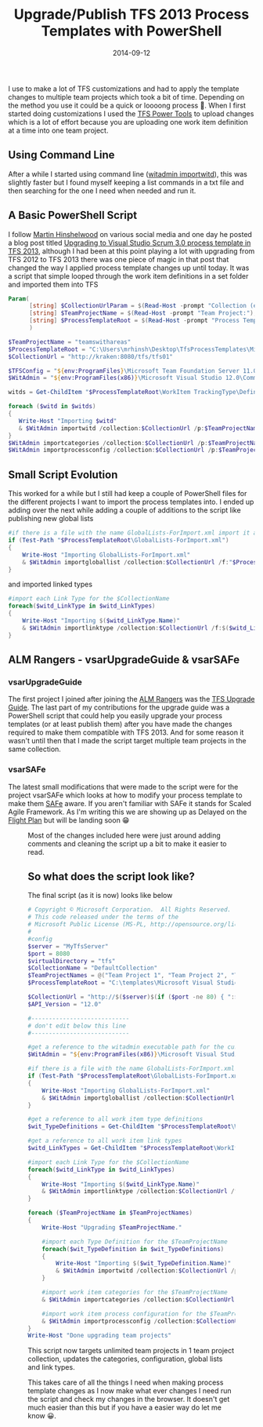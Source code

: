 ﻿---
title: 'Upgrade/Publish TFS 2013 Process Templates with PowerShell'
date: 2014-09-12
tags: ['VSTS / TFS', 'Rangers Research', 'TFS 2013', 'GitHub Projects', 'PowerShell']
draft: false
summary: 'I use to make a lot of TFS customizations and had to apply the template changes to multiple team projects which took a bit of time. Depending on the method you use it could be a quick or loooong process . When I first started doing customizations I used the TFS Power Tools to upload changes which is a lot of effort because you are uploading one work item definition at a time into one team project.'
---


I use to make a lot of TFS customizations and had to apply the template changes to multiple team projects which took a bit of time. Depending on the method you use it could be a quick or loooong process 🙂. When I first started doing customizations I used the [TFS Power Tools](http://visualstudiogallery.msdn.microsoft.com/f017b10c-02b4-4d6d-9845-58a06545627f) to upload changes which is a lot of effort because you are uploading one work item definition at a time into one team project.

## Using Command Line

After a while I started using command line ([witadmin importwitd](http://msdn.microsoft.com/en-us/library/dd312129.aspx)), this was slightly faster but I found myself keeping a list commands in a txt file and then searching for the one I need when needed and run it.

## A Basic PowerShell Script

I follow [Martin Hinshelwood](http://twitter.com/nakedalm) on various social media and one day he posted a blog post titled [Upgrading to Visual Studio Scrum 3.0 process template in TFS 2013](http://nakedalm.com/upgrading-to-visual-studio-scrum-3-0-process-template-in-tfs-2013/), although I had been at this point playing a lot with upgrading from TFS 2012 to TFS 2013 there was one piece of magic in that post that changed the way I applied process template changes up until today. It was a script that simple looped through the work item definitions in a set folder and imported them into TFS


```powershell
Param(
      [string] $CollectionUrlParam = $(Read-Host -prompt "Collection (enter to pick):"), 
      [string] $TeamProjectName = $(Read-Host -prompt "Team Project:"),
      [string] $ProcessTemplateRoot = $(Read-Host -prompt "Process Template Folder:")
      )

$TeamProjectName = "teamswithareas"
$ProcessTemplateRoot = "C:\Users\mrhinsh\Desktop\TfsProcessTemplates\Microsoft Visual Studio Scrum 3.0 - Preview"
$CollectionUrl = "http://kraken:8080/tfs/tfs01"

$TFSConfig = "${env:ProgramFiles}\Microsoft Team Foundation Server 11.0\Tools\TFSConfig.exe"
$WitAdmin = "${env:ProgramFiles(x86)}\Microsoft Visual Studio 12.0\Common7\IDE\witadmin.exe"

witds = Get-ChildItem "$ProcessTemplateRoot\WorkItem TrackingType\Definitions"

foreach ($witd in $witds)
{
   Write-Host "Importing $witd"
   & $WitAdmin importwitd /collection:$CollectionUrl /p:$TeamProjectName /f:$($witd.FullName)
}
$WitAdmin importcategories /collection:$CollectionUrl /p:$TeamProjectName /f:"$ProcessTemplateRoot\WorkItem Tracking\Categories.xml"
$WitAdmin importprocessconfig /collection:$CollectionUrl /p:$TeamProjectName /f:"$ProcessTemplateRoot\WorkItem Tracking\Process\ProcessConfiguration.xml"
```


## Small Script Evolution

This worked for a while but I still had keep a couple of PowerShell files for the different projects I want to import the process templates into. I ended up adding over the next while adding a couple of additions to the script like publishing new global lists


```powershell
#if there is a file with the name GlobalLists-ForImport.xml import it as Global List info for the current collection
if (Test-Path "$ProcessTemplateRoot\GlobalLists-ForImport.xml")
{
    Write-Host "Importing GlobalLists-ForImport.xml"
    & $WitAdmin importgloballist /collection:$CollectionUrl /f:"$ProcessTemplateRoot\GlobalLists-ForImport.xml"
}
```


and imported linked types


```powershell
#import each Link Type for the $CollectionName
foreach($witd_LinkType in $witd_LinkTypes)
{
    Write-Host "Importing $($witd_LinkType.Name)"
    & $WitAdmin importlinktype /collection:$CollectionUrl /f:$($witd_LinkType.FullName)
}
```


## ALM Rangers - vsarUpgradeGuide & vsarSAFe

### vsarUpgradeGuide

The first project I joined after joining the [ALM Rangers](http://aka.ms/vsarUnderstand) was the [TFS Upgrade Guide](http://aka.ms/treasure8). The last part of my contributions for the upgrade guide was a PowerShell script that could help you easily upgrade your process templates (or at least publish them) after you have made the changes required to make them compatible with TFS 2013. And for some reason it wasn't until then that I made the script target multiple team projects in the same collection.

### vsarSAFe

The latest small modifications that were made to the script were for the project vsarSAFe which looks at how to modify your process template to make them [SAFe](http://scaledagileframework.com) aware. If you aren't familiar with SAFe it stands for Scaled Agile Framework. As I'm writing this we are showing up as Delayed on the [Flight Plan](http://blogs.msdn.com/b/willy-peter_schaub/archive/2014/05/08/alm-community-shipped-the-flight-plan-a-simple-known-and-informative-view.aspx) but will be landing soon 😁


<Figure key="./images/8d0c3b38-e0d8-4482-a4c2-550f91a144d7.png" src="./images/8d0c3b38-e0d8-4482-a4c2-550f91a144d7.png" alt="" width="0" height="0" caption="" />


Most of the changes included here were just around adding comments and cleaning the script up a bit to make it easier to read.

## So what does the script look like?

The final script (as it is now) looks like below


```powershell
# Copyright © Microsoft Corporation.  All Rights Reserved.
# This code released under the terms of the 
# Microsoft Public License (MS-PL, http://opensource.org/licenses/ms-pl.html.)
# 
#config
$server = "MyTfsServer"
$port = 8080
$virtualDirectory = "tfs"
$CollectionName = "DefaultCollection"
$TeamProjectNames = @("Team Project 1", "Team Project 2", "Team Project 7", "Sample Scrum Project 1")
$ProcessTemplateRoot = "C:\templates\Microsoft Visual Studio Scrum 2013.3"

$CollectionUrl = "http://$($server)$(if ($port -ne 80) { ":$port" })$(if (![string]::IsNullOrEmpty($virtualDirectory)) { "/$virtualDirectory" })/$($CollectionName)"
$API_Version = "12.0"

#----------------------------
# don't edit below this line
#----------------------------

#get a reference to the witadmin executable path for the current api version
$WitAdmin = "${env:ProgramFiles(x86)}\Microsoft Visual Studio $API_Version\Common7\IDE\witadmin.exe"

#if there is a file with the name GlobalLists-ForImport.xml import it as Global List info for the current collection
if (Test-Path "$ProcessTemplateRoot\GlobalLists-ForImport.xml")
{
    Write-Host "Importing GlobalLists-ForImport.xml"
    & $WitAdmin importgloballist /collection:$CollectionUrl /f:"$ProcessTemplateRoot\GlobalLists-ForImport.xml"
}

#get a reference to all work item type definitions
$wit_TypeDefinitions = Get-ChildItem "$ProcessTemplateRoot\WorkItem Tracking\TypeDefinitions\*.*" -include "*.xml"

#get a reference to all work item link types
$witd_LinkTypes = Get-ChildItem "$ProcessTemplateRoot\WorkItem Tracking\LinkTypes\*.*" -include "*.xml"

#import each Link Type for the $CollectionName
foreach($witd_LinkType in $witd_LinkTypes)
{
    Write-Host "Importing $($witd_LinkType.Name)"
    & $WitAdmin importlinktype /collection:$CollectionUrl /f:$($witd_LinkType.FullName)
}

foreach ($TeamProjectName in $TeamProjectNames)
{
    Write-Host "Upgrading $TeamProjectName."

    #import each Type Definition for the $TeamProjectName
    foreach($wit_TypeDefinition in $wit_TypeDefinitions)
    {
        Write-Host "Importing $($wit_TypeDefinition.Name)"
        & $WitAdmin importwitd /collection:$CollectionUrl /p:$TeamProjectName /f:$($wit_TypeDefinition.FullName)
    }

    #import work item categories for the $TeamProjectName
    & $WitAdmin importcategories /collection:$CollectionUrl /p:$TeamProjectName /f:"$ProcessTemplateRoot\WorkItem Tracking\Categories.xml"

    #import work item process configuration for the $TeamProjectName
    & $WitAdmin importprocessconfig /collection:$CollectionUrl /p:$TeamProjectName /f:"$ProcessTemplateRoot\WorkItem Tracking\Process\ProcessConfiguration.xml"
}
Write-Host "Done upgrading team projects"
```


This script now targets unlimited team projects in 1 team project collection, updates the categories, configuration, global lists and link types. 

This takes care of all the things I need when making process template changes as I now make what ever changes I need run the script and check my changes in the browser. It doesn't get much easier than this but if you have a easier way do let me know 😀.

